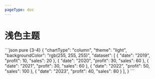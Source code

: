 ```yaml
---
pageType: doc
---
```



# 浅色主题

<ThemeLight />
```json pure {3-4}
{
  "chartType": "column",
  "theme": "light",
  "backgroundColor": "rgb(255, 255, 255)",
  "dataset": [
    { "date": "2019", "profit": 10, "sales": 20 },
    { "date": "2020", "profit": 30, "sales": 60 },
    { "date": "2021", "profit": 30, "sales": 60 },
    { "date": "2022", "profit": 50, "sales": 100 },
    { "date": "2023", "profit": 40, "sales": 80 }
  ],
}
```
